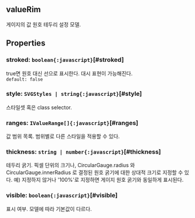 ## valueRim
게이지의 값 원호 테두리 설정 모델.
## Properties

### stroked: `boolean{:javascript}`[#stroked]
true면 원호 대신 선으로 표시한다.
대시 표현이 가능해진다.  
`default: false`  

### style: `SVGStyles | string{:javascript}`[#style]
스타일셋 혹은 class selector.  

### ranges: `IValueRange[]{:javascript}`[#ranges]
값 범위 목록.
범위별로 다른 스타일을 적용할 수 있다.  

### thickness: `string | number{:javascript}`[#thickness]
테두리 굵기.
픽셀 단위의 크기나,  CircularGauge.radius 와  CircularGauge.innerRadius 로 결정된 원호 굵기에 대한 상대적 크기로 지정할 수 있다.
예) 지정하지 않거나 '100%'로 지정하면 게이지 원호 굵기와 동일하게 표시된다.  

### visible: `boolean{:javascript}`[#visible]
표시 여부.
모델에 따라 기본값이 다르다.  
